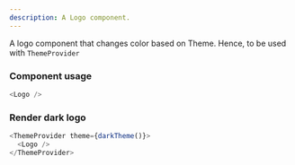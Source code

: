 ```yaml
---
description: A Logo component.
---
```



A logo component that changes color based on Theme. Hence, to be used with `ThemeProvider`

### Component usage

```js
<Logo />
```

### Render dark logo

```js live
<ThemeProvider theme={darkTheme()}>
  <Logo />
</ThemeProvider>
```
